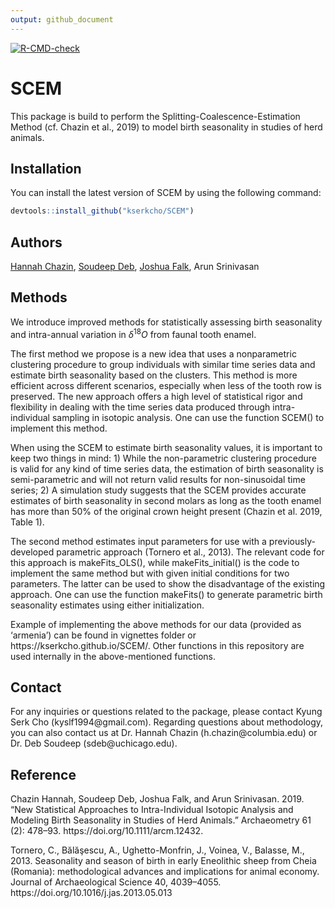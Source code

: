 ```yaml
---
output: github_document
---
```


<!-- README.md is generated from README.Rmd. Please edit that file -->

<!-- badges: start -->
  [![R-CMD-check](https://github.com/kserkcho/SCEM/workflows/R-CMD-check/badge.svg)](https://github.com/kserkcho/SCEM/actions)
  <!-- badges: end -->

# SCEM

This package is build to perform the Splitting-Coalescence-Estimation Method (cf. Chazin et al., 2019) to model birth seasonality in studies of herd animals.

## Installation

You can install the latest version of SCEM by using the following command:

```r
devtools::install_github("kserkcho/SCEM")
```

## Authors

[Hannah Chazin](https://www.hannah-chazin.com/), [Soudeep Deb](https://soudeepd.github.io/), [Joshua Falk](http://home.uchicago.edu/~jsfalk/), Arun Srinivasan

## Methods

We introduce improved methods for statistically assessing birth seasonality and intra-annual variation in $\delta^{18}O$ from faunal tooth enamel. 

The first method we propose is a new idea that uses a nonparametric clustering procedure to group individuals with similar time series data and estimate birth seasonality based on the clusters. This method is more efficient across different scenarios, especially when less of the tooth row is preserved. The new approach offers a high level of statistical rigor and flexibility in dealing with the time series data produced through intra-individual sampling in isotopic analysis. One can use the function SCEM() to implement this method.

When using the SCEM to estimate birth seasonality values, it is important to keep two things in mind: 1) While the non-parametric clustering procedure is valid for any kind of time series data, the estimation of birth seasonality is semi-parametric and will not return valid results for non-sinusoidal time series; 2) A simulation study suggests that the SCEM provides accurate estimates of birth seasonality in second molars as long as the tooth enamel has more than 50% of the original crown height present (Chazin et al. 2019, Table 1).

The second method estimates input parameters for use with a previously-developed parametric approach (Tornero et al., 2013). The relevant code for this approach is makeFits_OLS(), while makeFits_initial() is the code to implement the same method but with given initial conditions for two parameters. The latter can be used to show the disadvantage of the existing approach. One can use the function makeFits() to generate parametric birth seasonality estimates using either initialization.

Example of implementing the above methods for our data (provided as 'armenia') can be found in vignettes folder or https://kserkcho.github.io/SCEM/. Other functions in this repository are used internally in the above-mentioned functions. 


## Contact

For any inquiries or questions related to the package, please contact Kyung Serk Cho (kyslf1994@gmail.com). Regarding questions about methodology, you can also contact us at Dr. Hannah Chazin (h.chazin@columbia.edu) or Dr. Deb Soudeep (sdeb@uchicago.edu).

## Reference

Chazin Hannah, Soudeep Deb, Joshua Falk, and Arun Srinivasan. 2019. “New Statistical Approaches to Intra-Individual Isotopic Analysis and Modeling Birth Seasonality in Studies of Herd Animals.” Archaeometry 61 (2): 478–93. https://doi.org/10.1111/arcm.12432.

Tornero, C., Bălăşescu, A., Ughetto-Monfrin, J., Voinea, V., Balasse, M., 2013. Seasonality and season of birth in early Eneolithic sheep from Cheia (Romania): methodological advances and implications for animal economy. Journal of Archaeological Science 40, 4039–4055. https://doi.org/10.1016/j.jas.2013.05.013


